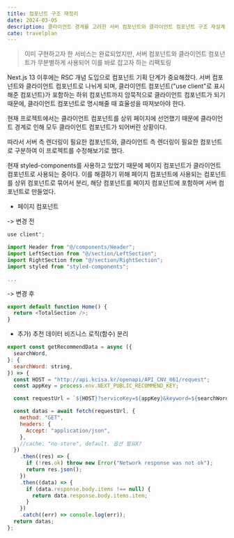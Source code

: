```yaml
---
title: 컴포넌트 구조 재정리
date: 2024-03-05
description: 클라이언트 경계를 고려한 서버 컴포넌트와 클라이언트 컴포넌트 구조 재설계
cate: travelplan
---
```


> 이미 구현하고자 한 서비스는 완료되었지만, 서버 컴포넌트와 클라이언트 컴포넌트가 무분별하게 사용되어
> 이를 바로 잡고자 하는 리팩토링

Next.js 13 이후에는 RSC 개념 도입으로 컴포넌트 기획 단계가 중요해졌다.
서버 컴포넌트와 클라이언트 컴포넌트로 나뉘게 되며, 클라이언트 컴포넌트("use client"로 표시해준 컴포넌트)가
포함하는 하위 컴포넌트까지 암묵적으로 클라이언트 컴포넌트가 되기 때문에, 클라이언트 컴포넌트로 명시해줄 때 효율성을 따져보아야
한다.

현재 프로젝트에서는 클라이언트 컴포넌트를 상위 페이지에 선언했기 때문에 클라이언트 경계로 인해 모두 클라이언트 컴포넌트가
되어버린 상황이다.

따라서 서버 측 렌더링이 필요한 컴포넌트와, 클라이언트 측 렌더링이 필요한 컴포넌트로 구분하여 이 프로젝트를 수정해보기로 했다.

현재 styled-components를 사용하고 있었기 때문에 페이지 컴포넌트가 클라이언트 컴포넌트로 사용되는 중이다. 이를 해결하기 위해
페이지 컴포넌트에 사용되는 컴포넌트를 상위 컴포넌트로 묶어서 분리, 해당 컴포넌트를 페이지 컴포넌트에 포함하며 서버 컴포넌트로 만들었다.

- 페이지 컴포넌트

-> 변경 전

```js
use client";

import Header from "@/components/Header";
import LeftSection from "@/section/LeftSection";
import RightSection from "@/section/RightSection";
import styled from "styled-components";

...
```

-> 변경 후

```js
export default function Home() {
  return <TotalSection />;
}
```

- 추가) 추천 데이터 비즈니스 로직(함수) 분리

```js
export const getRecommendData = async ({
  searchWord,
}: {
  searchWord: string,
}) => {
  const HOST = "http://api.kcisa.kr/openapi/API_CNV_061/request";
  const appKey = process.env.NEXT_PUBLIC_RECOMMEND_KEY;

  const requestUrl = `${HOST}?serviceKey=${appKey}&keyword=${searchWord}`;

  const datas = await fetch(requestUrl, {
    method: "GET",
    headers: {
      Accept: "application/json",
    },
    //cache: "no-store", default. 옵션 필요X?
  })
    .then((res) => {
      if (!res.ok) throw new Error("Network response was not ok");
      return res.json();
    })
    .then((data) => {
      if (data.response.body.items !== null) {
        return data.response.body.items.item;
      }
    })
    .catch((err) => console.log(err));
  return datas;
};
```
